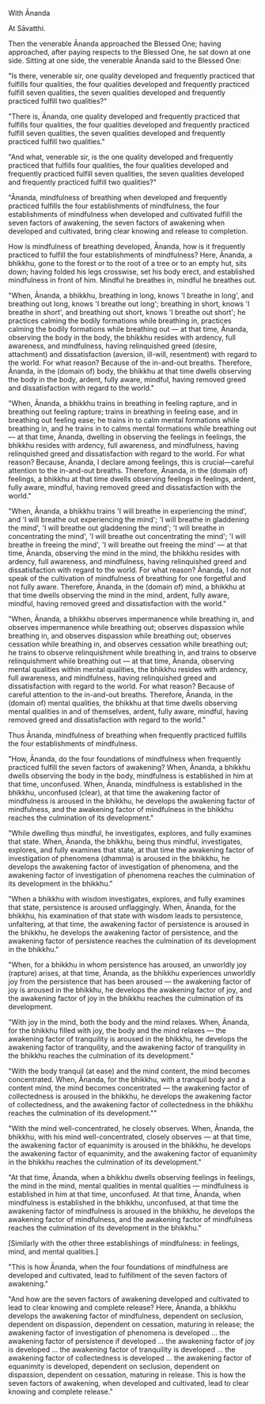 With Ānanda

At Sāvatthi.

Then the venerable Ānanda approached the Blessed One; having approached, after paying respects to the Blessed One, he sat down at one side. Sitting at one side, the venerable Ānanda said to the Blessed One:

"Is there, venerable sir, one quality developed and frequently practiced that fulfills four qualities, the four qualities developed and frequently practiced fulfill seven qualities, the seven qualities developed and frequently practiced fulfill two qualities?"

"There is, Ānanda, one quality developed and frequently practiced that fulfills four qualities, the four qualities developed and frequently practiced fulfill seven qualities, the seven qualities developed and frequently practiced fulfill two qualities."

"And what, venerable sir, is the one quality developed and frequently practiced that fulfills four qualities, the four qualities developed and frequently practiced fulfill seven qualities, the seven qualities developed and frequently practiced fulfill two qualities?"

"Ānanda, mindfulness of breathing when developed and frequently practiced fulfills the four establishments of mindfulness, the four establishments of mindfulness when developed and cultivated fulfill the seven factors of awakening, the seven factors of awakening when developed and cultivated, bring clear knowing and release to completion.

How is mindfulness of breathing developed, Ānanda, how is it frequently practiced to fulfill the four establishments of mindfulness? Here, Ānanda, a bhikkhu, gone to the forest or to the root of a tree or to an empty hut, sits down; having folded his legs crosswise, set his body erect, and established mindfulness in front of him. Mindful he breathes in, mindful he breathes out.

"When, Ānanda, a bhikkhu, breathing in long, knows 'I breathe in long', and breathing out long, knows 'I breathe out long'; breathing in short, knows 'I breathe in short', and breathing out short, knows 'I breathe out short'; he practices calming the bodily formations while breathing in, practices calming the bodily formations while breathing out — at that time, Ānanda, observing the body in the body, the bhikkhu resides with ardency, full awareness, and mindfulness, having relinquished greed (desire, attachment) and dissatisfaction (aversion, ill-will, resentment) with regard to the world. For what reason? Because of the in-and-out breaths. Therefore, Ānanda, in the (domain of) body, the bhikkhu at that time dwells observing the body in the body, ardent, fully aware, mindful, having removed greed and dissatisfaction with regard to the world."

"When, Ānanda, a bhikkhu trains in breathing in feeling rapture, and in breathing out feeling rapture; trains in breathing in feeling ease, and in breathing out feeling ease; he trains in to calm mental formations while breathing in, and he trains in to calms mental formations while breathing out — at that time, Ānanda, dwelling in observing the feelings in feelings, the bhikkhu resides with ardency, full awareness, and mindfulness, having relinquished greed and dissatisfaction with regard to the world. For what reason? Because, Ānanda, I declare among feelings, this is crucial—careful attention to the in-and-out breaths. Therefore, Ānanda, in the (domain of) feelings, a bhikkhu at that time dwells observing feelings in feelings, ardent, fully aware, mindful, having removed greed and dissatisfaction with the world."

"When, Ānanda, a bhikkhu trains 'I will breathe in experiencing the mind', and 'I will breathe out experiencing the mind'; 'I will breathe in gladdening the mind', 'I will breathe out gladdening the mind'; 'I will breathe in concentrating the mind', 'I will breathe out concentrating the mind'; 'I will breathe in freeing the mind', 'I will breathe out freeing the mind' — at that time, Ānanda, observing the mind in the mind, the bhikkhu resides with ardency, full awareness, and mindfulness, having relinquished greed and dissatisfaction with regard to the world. For what reason? Ānanda, I do not speak of the cultivation of mindfulness of breathing for one forgetful and not fully aware. Therefore, Ānanda, in the (domain of) mind, a bhikkhu at that time dwells observing the mind in the mind, ardent, fully aware, mindful, having removed greed and dissatisfaction with the world."

"When, Ānanda, a bhikkhu observes impermanence while breathing in, and observes impermanence while breathing out; observes dispassion while breathing in, and observes dispassion while breathing out; observes cessation while breathing in, and observes cessation while breathing out; he trains to observe relinquishment while breathing in, and trains to observe relinquishment while breathing out — at that time, Ānanda, observing mental qualities within mental qualities, the bhikkhu resides with ardency, full awareness, and mindfulness, having relinquished greed and dissatisfaction with regard to the world. For what reason? Because of careful attention to the in-and-out breaths. Therefore, Ānanda, in the (domain of) mental qualities, the bhikkhu at that time dwells observing mental qualities in and of themselves, ardent, fully aware, mindful, having removed greed and dissatisfaction with regard to the world."

Thus Ānanda, mindfulness of breathing when frequently practiced fulfills the four establishments of mindfulness.

"How, Ānanda, do the four foundations of mindfulness when frequently practiced fulfill the seven factors of awakening? When, Ānanda, a bhikkhu dwells observing the body in the body, mindfulness is established in him at that time, unconfused. When, Ānanda, mindfulness is established in the bhikkhu, unconfused (clear), at that time the awakening factor of mindfulness is aroused in the bhikkhu, he develops the awakening factor of mindfulness, and the awakening factor of mindfulness in the bhikkhu reaches the culmination of its development."

"While dwelling thus mindful, he investigates, explores, and fully examines that state. When, Ānanda, the bhikkhu, being thus mindful, investigates, explores, and fully examines that state, at that time the awakening factor of investigation of phenomena (dhamma) is aroused in the bhikkhu, he develops the awakening factor of investigation of phenomena, and the awakening factor of investigation of phenomena reaches the culmination of its development in the bhikkhu."

"When a bhikkhu with wisdom investigates, explores, and fully examines that state, persistence is aroused unflaggingly. When, Ānanda, for the bhikkhu, his examination of that state with wisdom leads to persistence, unfaltering, at that time, the awakening factor of persistence is aroused in the bhikkhu, he develops the awakening factor of persistence, and the awakening factor of persistence reaches the culmination of its development in the bhikkhu."

"When, for a bhikkhu in whom persistence has aroused, an unworldly joy (rapture) arises, at that time, Ānanda, as the bhikkhu experiences unworldly joy from the persistence that has been aroused — the awakening factor of joy is aroused in the bhikkhu, he develops the awakening factor of joy, and the awakening factor of joy in the bhikkhu reaches the culmination of its development.

"With joy in the mind, both the body and the mind relaxes. When, Ānanda, for the bhikkhu filled with joy, the body and the mind relaxes — the awakening factor of tranquility is aroused in the bhikkhu, he develops the awakening factor of tranquility, and the awakening factor of tranquility in the bhikkhu reaches the culmination of its development."

"With the body tranquil (at ease) and the mind content, the mind becomes concentrated. When, Ānanda, for the bhikkhu, with a tranquil body and a content mind, the mind becomes concentrated — the awakening factor of collectedness is aroused in the bhikkhu, he develops the awakening factor of collectedness, and the awakening factor of collectedness in the bhikkhu reaches the culmination of its development.""

"With the mind well-concentrated, he closely observes. When, Ānanda, the bhikkhu, with his mind well-concentrated, closely observes — at that time, the awakening factor of equanimity is aroused in the bhikkhu, he develops the awakening factor of equanimity, and the awakening factor of equanimity in the bhikkhu reaches the culmination of its development."

"At that time, Ānanda, when a bhikkhu dwells observing feelings in feelings, the mind in the mind, mental qualities in mental qualities — mindfulness is established in him at that time, unconfused. At that time, Ānanda, when mindfulness is established in the bhikkhu, unconfused, at that time the awakening factor of mindfulness is aroused in the bhikkhu, he develops the awakening factor of mindfulness, and the awakening factor of mindfulness reaches the culmination of its development in the bhikkhu."

[Similarly with the other three establishings of mindfulness: in feelings, mind, and mental qualities.]

"This is how Ānanda, when the four foundations of mindfulness are developed and cultivated, lead to fulfillment of the seven factors of awakening."

"And how are the seven factors of awakening developed and cultivated to lead to clear knowing and complete release? Here, Ānanda, a bhikkhu develops the awakening factor of mindfulness, dependent on seclusion, dependent on dispassion, dependent on cessation, maturing in release; the awakening factor of investigation of phenomena is developed ... the awakening factor of persistence if developed ... the awakening factor of joy is developed ... the awakening factor of tranquility is developed ... the awakening factor of collectedness is developed ... the awakening factor of equanimity is developed, dependent on seclusion, dependent on dispassion, dependent on cessation, maturing in release. This is how the seven factors of awakening, when developed and cultivated, lead to clear knowing and complete release."